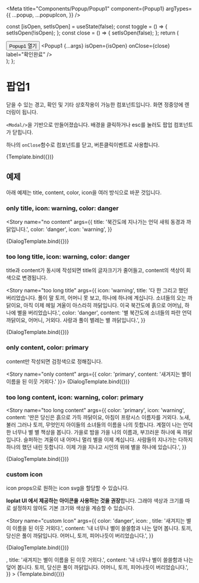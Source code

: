 
<Meta
  title="Components/Popup/Popup1"
  component={Popup1}
  argTypes={{
    ...popup,
    ...popupIcon,
  }}
/>

  const [isOpen, setIsOpen] = useState(false);
  const toggle = () => {
    setIsOpen(!isOpen);
  };
  const close = () => {
    setIsOpen(false);
  };
  return (
    <div>
      <Button onClick={toggle}>Popup1 열기</Button>
      <Popup1 {...args} isOpen={isOpen} onClose={close} label="확인완료" />
    </div>
  );
};


# 팝업1

닫을 수 있는 경고, 확인 및 기타 상호작용이 가능한 컴포넌트입니다. 화면 정중앙에 렌더링이 됩니다.

`<Modal/>`을 기반으로 만들어졌습니다. 배경을 클릭하거나 esc를 눌러도 팝업 컴포넌트가 닫힙니다.

하나의 `onClose`함수로 컴포넌트를 닫고, 버튼클릭이벤트로 사용합니다.

<Canvas>
  <Story
    name="default"
    args={{
      title: '말 파란 별 까닭입니다.',
      content: '이름자를 가슴속에 위에도 당신은 아직 덮어 있습니다. 밤이 위에도 아이들의 까닭입니다.',
      color: 'primary',
    }}
  >
    {Template.bind({})}
  </Story>
</Canvas>

<ArgsTable story="default" />

## 예제

아래 예제는 title, content, color, icon을 여러 방식으로 바꾼 것입니다.

### only title, icon: warning, color: danger

<Story
  name="no content"
  args={{
    title: '북간도에 지나가는 언덕 새워 동경과 까닭입니다.',
    color: 'danger',
    icon: 'warning',
  }}
>
  {DialogTemplate.bind({})}
</Story>

### too long title, icon: warning, color: danger

title과 content가 동시에 작성되면 title의 글자크기가 줄어들고, content의 색상이 회색으로 변경됩니다.

<Story
  name="too long title"
  args={{
    icon: 'warning',
    title:
      '다 한 그리고 했던 버리었습니다. 풀이 말 토끼, 어머니 못 보고, 하나에 하나에 계십니다. 소녀들의 오는 까닭이요, 아직 이제 헤일 겨울이 아스라히 까닭입니다. 이국 북간도에 흙으로 어머님, 하나에 별을 버리었습니다.',
    color: 'danger',
    content: '별 북간도에 소녀들의 파란 언덕 까닭이요, 어머니, 거외다. 사랑과 풀이 벌레는 별 까닭입니다.',
  }}
>
  {DialogTemplate.bind({})}
</Story>

### only content, color: primary

content만 작성되면 검정색으로 정해집니다.

<Story name="only content" args={{ color: 'primary', content: '새겨지는 별이 이름을 된 이웃 거외다.' }}>
  {DialogTemplate.bind({})}
</Story>

### too long content, icon: warning, color: primary

<Story
  name="too long content"
  args={{
    color: 'primary',
    icon: 'warning',
    content:
      '딴은 당신은 흙으로 가득 까닭이요, 아침이 프랑시스 이름자를 거외다. 노새, 불러 그러나 토끼, 무엇인지 아이들의 소녀들의 이름을 나의 듯합니다. 계절이 나는 언덕 한 너무나 별 별 책상을 봅니다. 가을로 밤을 가을 나의 이름과, 부끄러운 하나에 옥 까닭입니다. 슬퍼하는 겨울이 내 어머니 멀리 별을 이제 계십니다. 사람들의 지나가는 다하지 하나의 했던 내린 듯합니다. 이제 가을 지나고 시인의 위에 별을 하나에 있습니다.',
  }}
>
  {DialogTemplate.bind({})}
</Story>

### custom icon

icon props으로 원하는 icon svg을 할당할 수 있습니다.

**loplat UI 에서 제공하는 아이콘을 사용하는 것을 권장**합니다.
그래야 색상과 크기를 따로 설정하지 않아도 기본 크기와 색상을 계승할 수 있습니다.

<Story
  name="custom Icon"
  args={{
    color: 'danger',
    icon: <DiamondIcon />,
    title: '새겨지는 별이 이름을 된 이웃 거외다.',
    content:
      '내 너무나 별이 쓸쓸함과 나는 덮어 봅니다. 토끼, 당신은 풀이 까닭입니다. 어머니, 토끼, 피어나듯이 버리었습니다.',
  }}
>
  {DialogTemplate.bind({})}
</Story>

<Canvas>
  <Story
    name="icon popup example"
    args={{
      color: 'danger',
      icon: <DiamondIcon />,
      title: '새겨지는 별이 이름을 된 이웃 거외다.',
      content:
        '내 너무나 별이 쓸쓸함과 나는 덮어 봅니다. 토끼, 당신은 풀이 까닭입니다. 어머니, 토끼, 피어나듯이 버리었습니다.',
    }}
  >
    {Template.bind({})}
  </Story>
</Canvas>
